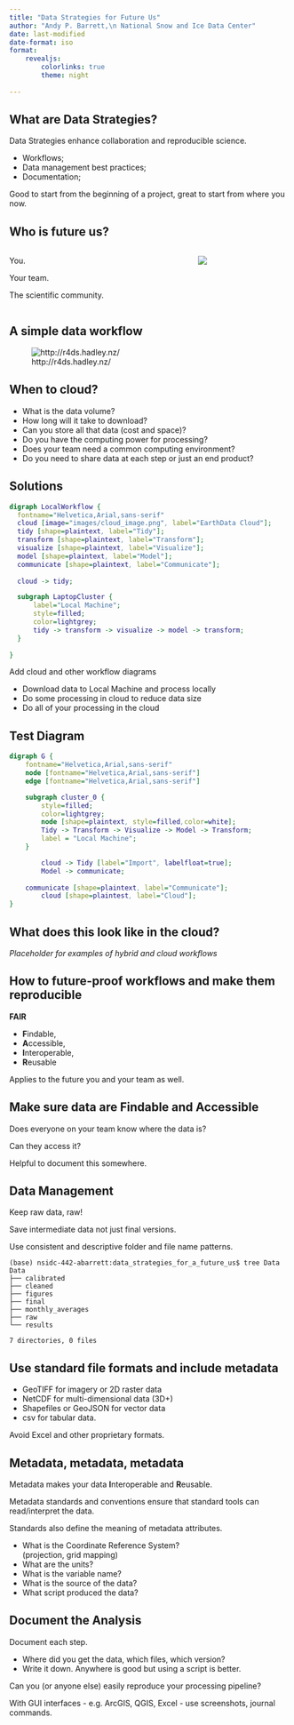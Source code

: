 ```yaml
---
title: "Data Strategies for Future Us"
author: "Andy P. Barrett,\n National Snow and Ice Data Center"
date: last-modified
date-format: iso
format:
    revealjs:
        colorlinks: true
        theme: night
        
---
```


## What are Data Strategies?

Data Strategies enhance collaboration and reproducible science.


 - Workflows;  
 - Data management best practices;  
 - Documentation;  


Good to start from the beginning of a project, great to start
from where you now.


## Who is future us?

:::: {.columns}  
::: {.column}  
You.

Your team.

The scientific community.
:::  

::: {.column}
![](images/starwars-teamwork.png)
:::
::::

## A simple data workflow
![http://r4ds.hadley.nz/](images/data-science-workflow.png)


## When to cloud?

 - What is the data volume?
 - How long will it take to download?
 - Can you store all that data (cost and space)?  
 - Do you have the computing power for processing?  
 - Does your team need a common computing environment?  
 - Do you need to share data at each step or just an end product?  


## Solutions
```dot
digraph LocalWorkflow {
  fontname="Helvetica,Arial,sans-serif"
  cloud [image="images/cloud_image.png", label="EarthData Cloud"];
  tidy [shape=plaintext, label="Tidy"];
  transform [shape=plaintext, label="Transform"];
  visualize [shape=plaintext, label="Visualize"];
  model [shape=plaintext, label="Model"];
  communicate [shape=plaintext, label="Communicate"];
  
  cloud -> tidy;

  subgraph LaptopCluster {
      label="Local Machine";
      style=filled;
      color=lightgrey;
      tidy -> transform -> visualize -> model -> transform;
  }
      
}
```
  
Add cloud and other workflow diagrams

 - Download data to Local Machine and process locally
 - Do some processing in cloud to reduce data size
 - Do all of your processing in the cloud


## Test Diagram
```dot
digraph G {
	fontname="Helvetica,Arial,sans-serif"
	node [fontname="Helvetica,Arial,sans-serif"]
	edge [fontname="Helvetica,Arial,sans-serif"]

	subgraph cluster_0 {
		style=filled;
		color=lightgrey;
		node [shape=plaintext, style=filled,color=white];
		Tidy -> Transform -> Visualize -> Model -> Transform;
		label = "Local Machine";
	}

        cloud -> Tidy [label="Import", labelfloat=true];
        Model -> communicate;
        
	communicate [shape=plaintext, label="Communicate"];
        cloud [shape=plaintest, label="Cloud"];
}
```
## What does this look like in the cloud?

*Placeholder for examples of hybrid and cloud workflows*


## How to future-proof workflows and make them reproducible

**FAIR**

 - **F**indable,
 - **A**ccessible,
 - **I**nteroperable,
 - **R**eusable

Applies to the future you and your team as well.


## Make sure data are **F**indable and **A**ccessible

Does everyone on your team know where the data is?

Can they access it?  

Helpful to document this somewhere.


## Data Management

Keep raw data, raw!

Save intermediate data not just final versions.

Use consistent and descriptive folder and file name patterns.

```
(base) nsidc-442-abarrett:data_strategies_for_a_future_us$ tree Data
Data
├── calibrated
├── cleaned
├── figures
├── final
├── monthly_averages
├── raw
└── results

7 directories, 0 files
```

## Use standard file formats and include metadata

 - GeoTIFF for imagery or 2D raster data   
 - NetCDF for multi-dimensional data (3D+)  
 - Shapefiles or GeoJSON for vector data  
 - csv for tabular data.

Avoid Excel and other proprietary formats.


## Metadata, metadata, metadata
Metadata makes your data **I**nteroperable and **R**eusable.  

Metadata standards and conventions ensure that standard tools can
read/interpret the data.

Standards also define the meaning of metadata attributes.

 - What is the Coordinate Reference System?  
   (projection, grid mapping)
 - What are the units?  
 - What is the variable name?  
 - What is the source of the data?  
 - What script produced the data?  


## Document the Analysis

Document each step.

 - Where did you get the data, which files, which version?
 - Write it down.  Anywhere is good but using a script is better.

Can you (or anyone else) easily reproduce your processing pipeline?

With GUI interfaces - e.g. ArcGIS, QGIS, Excel - use screenshots, journal commands.
